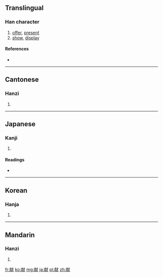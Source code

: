 {{also|獻}}
==Translingual==

===Han character===
{{Han char|rn=94|rad=犬|as=09|sn=12|four=|canj=十月戈大 (JBIK)}}

# [[offer]], [[present]]
# [[show]], [[display]]

====References====
* {{Han ref|kx=0715.040|dkj=20539|dj=1127.050|hdz=21355.020|uh=732E|ud=29486}}

----

==Cantonese==

===Hanzi===
{{yue-hanzi|jyut=|y=hin3|tra=獻}}

# {{defn|Cantonese|sort=犬09}}

----

==Japanese==

===Kanji===
{{ja-kanji|grade=c|rs=犬09}}

# {{defn|Japanese|sort=犬09}}

====Readings====
* {{ja-readings|on=[[けん]] (ken), [[こん]] (kon)|kun=[[たてまつる]] (tatematsuru)|nanori=}}

----

==Korean==

===Hanja===
{{ko-hanja|hangeul=[[헌]], [[사]]|eumhun=|rv=heon, sa|mr=hŏn, sa|y=hen, sa}}

# {{defn|Korean|sort=犬09}}

----

==Mandarin==

===Hanzi===
{{cmn-hanzi|tra=獻|pin=[[xiàn]] ([[xian4]])|wg=hsien<sup>4</sup>}}

# {{defn|Mandarin|sort=犬09}}

[[fr:献]]
[[ko:献]]
[[mg:献]]
[[ja:献]]
[[pl:献]]
[[zh:献]]
